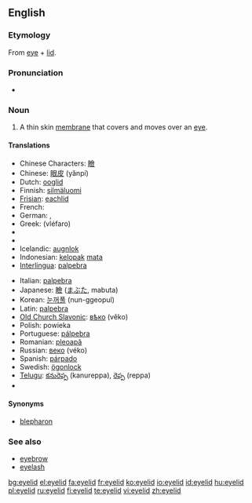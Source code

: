 ==English==

===Etymology===
From [[eye]] + [[lid]].

===Pronunciation===
* {{audio|en-us-eyelid.ogg|Audio (US)}}

===Noun===
{{en-noun}}

# {{anatomy}} A thin skin [[membrane]] that covers and moves over an [[eye]].

====Translations====
{{top}}
* Chinese Characters: [[瞼]]
* Chinese: [[眼皮]] (yǎnpí)
* Dutch: [[ooglid]] {{n}}
* Finnish: [[silmäluomi]]
* [[Frisian]]: [[eachlid]] {{n}}
* French: {{t-|fr|paupière|f}}
* German: {{t+|de|Augenlid|n}}, {{t+|de|Lid|n}}
* Greek: {{t+|el|βλέφαρο|n}} (vléfaro)
* {{trreq|Hebrew}}
* {{trreq|Hungarian}}
* Icelandic: [[augnlok]] {{n}}
* Indonesian: [[kelopak]] [[mata]]
* [[Interlingua]]: [[palpebra#Indonesian|palpebra]]
{{mid}}
* Italian: [[palpebra#Italian|palpebra]] {{f}}
* Japanese: [[瞼]] ([[まぶた]], mabuta)
* Korean: [[눈꺼풀]] (nun-ggeopul)
* Latin: [[palpebra#Latin|palpebra]]
* [[Old Church Slavonic]]: [[вѣко]] (věko) {{n}}
* Polish: powieka {{f}}
* Portuguese: [[pálpebra]] {{f}}
* Romanian: [[pleoapă]] {{f}}
* Russian: [[веко]] (véko) {{n}}
* Spanish: [[párpado]]
* Swedish: [[ögonlock]] {{n}}
* [[Telugu]]: [[కనురెప్ప]] (kanureppa), [[రెప్ప]] (reppa)
* {{trreq|Turkish}}
{{bottom}}

====Synonyms====
* [[blepharon]]

===See also===
* [[eyebrow]]
* [[eyelash]]

[[bg:eyelid]]
[[el:eyelid]]
[[fa:eyelid]]
[[fr:eyelid]]
[[ko:eyelid]]
[[io:eyelid]]
[[id:eyelid]]
[[hu:eyelid]]
[[pl:eyelid]]
[[ru:eyelid]]
[[fi:eyelid]]
[[te:eyelid]]
[[vi:eyelid]]
[[zh:eyelid]]